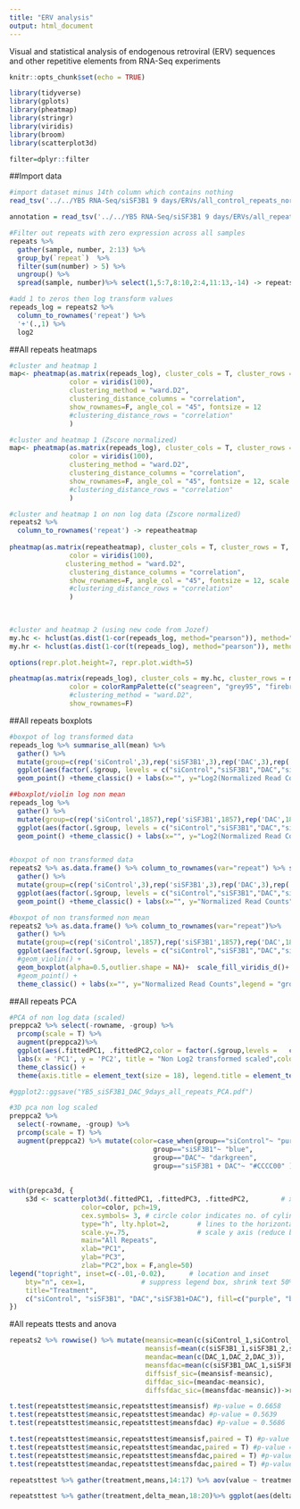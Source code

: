 ```yaml
---
title: "ERV analysis"
output: html_document
---
```


Visual and statistical analysis of endogenous retroviral (ERV) sequences and other repetitive elements from RNA-Seq experiments

```r
knitr::opts_chunk$set(echo = TRUE)

library(tidyverse)
library(gplots)
library(pheatmap)
library(stringr)
library(viridis)
library(broom)
library(scatterplot3d)

filter=dplyr::filter
```



##Import data
```r

#import dataset minus 14th column which contains nothing
read_tsv('../../YB5 RNA-Seq/siSF3B1 9 days/ERVs/all_control_repeats_norm.txt') %>% select(1:4,8:10,5:7,11:13,-14) %>% rename(siControl_1="siC1_S1",siControl_2="siC2_S2",siControl_3="siC3_S3",siSF3B1_1="siSF1_S4",siSF3B1_2="siSF2_S5",siSF3B1_3="siSF3_S6",DAC_1="siCdac1_S7",DAC_2="siCdac2_S8",DAC_3="siCdac3_S9",siSF3B1_DAC_1="siSFdac1_S10",siSF3B1_DAC_2="siSFdac2_S11",siSF3B1_DAC_3="siSFdac3_S12")->repeats

annotation = read_tsv('../../YB5 RNA-Seq/siSF3B1 9 days/ERVs/all_repeats_List.txt',col_names=c('repeat','family','species'))

#Filter out repeats with zero expression across all samples
repeats %>% 
  gather(sample, number, 2:13) %>% 
  group_by(`repeat`)  %>%
  filter(sum(number) > 5) %>% 
  ungroup() %>%
  spread(sample, number)%>% select(1,5:7,8:10,2:4,11:13,-14) -> repeats2

#add 1 to zeros then log transform values
repeads_log = repeats2 %>% 
  column_to_rownames('repeat') %>% 
  '+'(.,1) %>% 
  log2 
```

##All repeats heatmaps
```r
#cluster and heatmap 1 
map<- pheatmap(as.matrix(repeads_log), cluster_cols = T, cluster_rows = T, 
               color = viridis(100), 
               clustering_method = "ward.D2",
               clustering_distance_columns = "correlation",
               show_rownames=F, angle_col = "45", fontsize = 12
               #clustering_distance_rows = "correlation"
               )

#cluster and heatmap 1 (Zscore normalized)
map<- pheatmap(as.matrix(repeads_log), cluster_cols = T, cluster_rows = T, 
               color = viridis(100), 
               clustering_method = "ward.D2",
               clustering_distance_columns = "correlation",
               show_rownames=F, angle_col = "45", fontsize = 12, scale = "row"
               #clustering_distance_rows = "correlation"
               )

#cluster and heatmap 1 on non log data (Zscore normalized)
repeats2 %>% 
  column_to_rownames('repeat') -> repeatheatmap
  
pheatmap(as.matrix(repeatheatmap), cluster_cols = T, cluster_rows = T, 
               color = viridis(100), 
              clustering_method = "ward.D2",
               clustering_distance_columns = "correlation",
               show_rownames=F, angle_col = "45", fontsize = 12, scale = "row"
               #clustering_distance_rows = "correlation"
               )
  
  

#cluster and heatmap 2 (using new code from Jozef)
my.hc <- hclust(as.dist(1-cor(repeads_log, method="pearson")), method="complete")
my.hr <- hclust(as.dist(1-cor(t(repeads_log), method="pearson")), method="complete")

options(repr.plot.height=7, repr.plot.width=5)

pheatmap(as.matrix(repeads_log), cluster_cols = my.hc, cluster_rows = my.hr, 
               color = colorRampPalette(c("seagreen", "grey95", "firebrick3"))(50), 
               #clustering_method = "ward.D2",
               show_rownames=F)

```

##All repeats boxplots
```r

#boxpot of log transformed data
repeads_log %>% summarise_all(mean) %>% 
  gather() %>% 
  mutate(group=c(rep('siControl',3),rep('siSF3B1',3),rep('DAC',3),rep('siSF3B1 + DAC',3))) %>%
  ggplot(aes(factor(.$group, levels = c("siControl","siSF3B1","DAC","siSF3B1 + DAC")),value, fill = factor(.$group, levels =  c("siControl","siSF3B1","DAC","siSF3B1 + DAC")))) + geom_boxplot() +   scale_fill_viridis_d()+
  geom_point() +theme_classic() + labs(x="", y="Log2(Normalized Read Counts)",legend = "group" ,title = "Log2 transformed")  + theme_classic() + theme(legend.position = "none", text = element_text(size=20))

##boxplot/violin log non mean
repeads_log %>% 
  gather() %>% 
  mutate(group=c(rep('siControl',1857),rep('siSF3B1',1857),rep('DAC',1857),rep('siSF3B1 + DAC',1857))) %>%
  ggplot(aes(factor(.$group, levels = c("siControl","siSF3B1","DAC","siSF3B1 + DAC")),value, fill = factor(.$group, levels =  c("siControl","siSF3B1","DAC","siSF3B1 + DAC"))))  + geom_violin()+ geom_boxplot(fill="white",alpha=0.5,width=0.3) +   scale_fill_viridis_d()+
  geom_point() +theme_classic() + labs(x="", y="Log2(Normalized Read Counts)",legend = "group" ,title = "Log2 transformed")  + theme_classic() + theme(legend.position = "none", text = element_text(size=18)) +ylim(0,22)


#boxpot of non transformed data
repeats2 %>% as.data.frame() %>% column_to_rownames(var="repeat") %>% summarise_all(mean) %>% 
  gather() %>% 
  mutate(group=c(rep('siControl',3),rep('siSF3B1',3),rep('DAC',3),rep('siSF3B1 + DAC',3))) %>%
  ggplot(aes(factor(.$group, levels = c("siControl","siSF3B1","DAC","siSF3B1 + DAC")),value, fill = factor(.$group, levels =  c("siControl","siSF3B1","DAC","siSF3B1 + DAC")))) + geom_boxplot() +   scale_fill_viridis_d()+
  geom_point() +theme_classic() + labs(x="", y="Normalized Read Counts",legend = "group" ,title = "Non log transformed")  + theme_classic() + theme(legend.position = "none", text = element_text(size=20))

#boxpot of non transformed non mean
repeats2 %>% as.data.frame() %>% column_to_rownames(var="repeat")%>% 
  gather() %>% 
  mutate(group=c(rep('siControl',1857),rep('siSF3B1',1857),rep('DAC',1857),rep('siSF3B1 + DAC',1857))) %>%
  ggplot(aes(factor(.$group, levels = c("siControl","siSF3B1","DAC","siSF3B1 + DAC")),value, fill = factor(.$group, levels =  c("siControl","siSF3B1","DAC","siSF3B1 + DAC")))) +
  #geom_violin() + 
  geom_boxplot(alpha=0.5,outlier.shape = NA)+  scale_fill_viridis_d()+
  #geom_point() +
  theme_classic() + labs(x="", y="Normalized Read Counts",legend = "group" ,title = "Non log transformed")  + theme_classic() + theme(legend.position = "none", text = element_text(size=20)) + ylim(0,10000) #+ coord_cartesian(ylim = c(0,700))
```

##All repeats PCA
```r
#PCA of non log data (scaled)
preppca2 %>% select(-rowname, -group) %>%
  prcomp(scale = T) %>% 
  augment(preppca2)%>% 
  ggplot(aes(.fittedPC1, .fittedPC2,color = factor(.$group,levels =   c("siControl","siSF3B1","DAC","siSF3B1 + DAC"))))  + geom_point(size=6)+
  labs(x = 'PC1', y = 'PC2', title = "Non Log2 transformed scaled",color="Treatment") +
  theme_classic() +
  theme(axis.title = element_text(size = 18), legend.title = element_text(size = 18), axis.text = element_text(size=14),legend.text = element_text(size = 14)) + scale_color_viridis_d(alpha = 0.8) #scale_color_manual(values = c("purple","blue","darkgreen","#CCCC00"))

#ggplot2::ggsave("YB5_siSF3B1_DAC_9days_all_repeats_PCA.pdf")

#3D pca non log scaled
preppca2 %>%
  select(-rowname, -group) %>%
  prcomp(scale = T) %>% 
  augment(preppca2) %>% mutate(color=case_when(group=="siControl"~ "purple",
                                    group=="siSF3B1"~ "blue",
                                    group=="DAC"~ "darkgreen",
                                    group=="siSF3B1 + DAC"~ "#CCCC00" )) ->prepca3d
  
  
with(prepca3d, {
    s3d <- scatterplot3d(.fittedPC1, .fittedPC3, .fittedPC2,        # x y and z axis
                  color=color, pch=19,
                  cex.symbols= 3, # circle color indicates no. of cylinders
                  type="h", lty.hplot=2,       # lines to the horizontal plane
                  scale.y=.75,                 # scale y axis (reduce by 25%)
                  main="All Repeats",
                  xlab="PC1",
                  ylab="PC3",
                  zlab="PC2",box = F,angle=50)
legend("topright", inset=c(-.01,-0.02),      # location and inset
    bty="n", cex=1,              # suppress legend box, shrink text 50%
    title="Treatment",
    c("siControl", "siSF3B1", "DAC","siSF3B1+DAC"), fill=c("purple", "blue", "darkgreen","#CCCC00"))
})
```


#All repeats ttests and anova
```r
repeats2 %>% rowwise() %>% mutate(meansic=mean(c(siControl_1,siControl_2,siControl_3)),
                                  meansisf=mean(c(siSF3B1_1,siSF3B1_2,siSF3B1_3)), 
                                  meandac=mean(c(DAC_1,DAC_2,DAC_3)),
                                  meansfdac=mean(c(siSF3B1_DAC_1,siSF3B1_DAC_2,siSF3B1_DAC_3)),
                                  diffsisf_sic=(meansisf-meansic),
                                  diffdac_sic=(meandac-meansic),
                                  diffsfdac_sic=(meansfdac-meansic))->repeatsttest

t.test(repeatsttest$meansic,repeatsttest$meansisf) #p-value = 0.6658
t.test(repeatsttest$meansic,repeatsttest$meandac) #p-value = 0.5639
t.test(repeatsttest$meansic,repeatsttest$meansfdac) #p-value = 0.5686

t.test(repeatsttest$meansic,repeatsttest$meansisf,paired = T) #p-value = 0.0001066
t.test(repeatsttest$meansic,repeatsttest$meandac,paired = T) #p-value = 8.775e-07
t.test(repeatsttest$meansic,repeatsttest$meansfdac,paired = T) #p-value = 0.0009489
t.test(repeatsttest$meandac,repeatsttest$meansfdac,paired = T) #p-value = 0.8836

repeatsttest %>% gather(treatment,means,14:17) %>% aov(value ~ treatment,data=.)  %>% TukeyHSD() %>% tidy() #no significant differences

repeatsttest %>% gather(treatment,delta_mean,18:20)%>% ggplot(aes(delta_mean,fill=treatment)) + geom_density(alpha=0.5, position = 'identity') + coord_cartesian(xlim = c(-1000,1000)) + geom_vline(xintercept = 0)
```